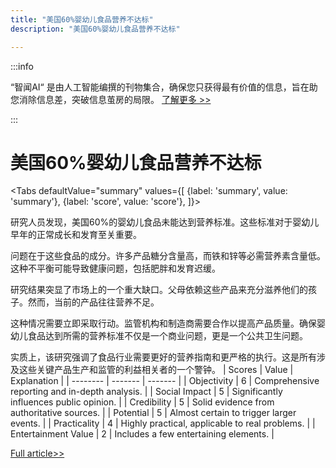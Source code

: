 ```yaml
---
title: "美国60%婴幼儿食品营养不达标"
description: "美国60%婴幼儿食品营养不达标"

---
```



:::info

“智闻AI“ 是由人工智能编撰的刊物集合，确保您只获得最有价值的信息，旨在助您消除信息差，突破信息茧房的局限。  [了解更多 >>](/)

:::

# 美国60%婴幼儿食品营养不达标


<Tabs
	defaultValue="summary"
	values={[
	{label: 'summary', value: 'summary'},
	{label: 'score', value: 'score'},
]}>
<TabItem value="summary">


研究人员发现，美国60%的婴幼儿食品未能达到营养标准。这些标准对于婴幼儿早年的正常成长和发育至关重要。

问题在于这些食品的成分。许多产品糖分含量高，而铁和锌等必需营养素含量低。这种不平衡可能导致健康问题，包括肥胖和发育迟缓。

研究结果突显了市场上的一个重大缺口。父母依赖这些产品来充分滋养他们的孩子。然而，当前的产品往往营养不足。

这种情况需要立即采取行动。监管机构和制造商需要合作以提高产品质量。确保婴幼儿食品达到所需的营养标准不仅是一个商业问题，更是一个公共卫生问题。

实质上，该研究强调了食品行业需要更好的营养指南和更严格的执行。这是所有涉及这些关键产品生产和监管的利益相关者的一个警钟。
</TabItem>
<TabItem value="score">
	| Scores     | Value   | Explanation |
	| -------- | ------- | ------- |
	| Objectivity  | 6    | Comprehensive reporting and in-depth analysis.    |
	| Social Impact | 5     | Significantly influences public opinion.    |
	| Credibility    | 5    | Solid evidence from authoritative sources.    |
	| Potential    | 5    | Almost certain to trigger larger events.    |
	| Practicality    | 4    | Highly practical, applicable to real problems.    |
	| Entertainment Value    | 2    | Includes a few entertaining elements.    |
</TabItem>
</Tabs>

[Full article>>](https://medicalxpress.com/news/2024-08-infant-toddler-foods-sold-desired.html)

